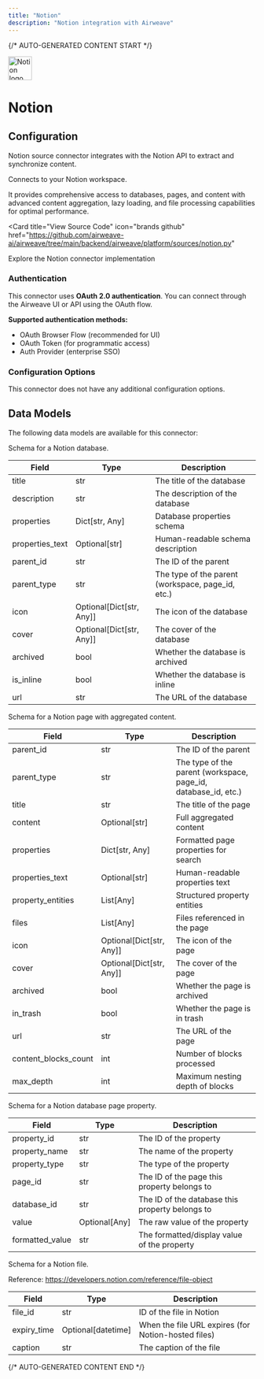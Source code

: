 ```yaml
---
title: "Notion"
description: "Notion integration with Airweave"
---
```


{/* AUTO-GENERATED CONTENT START */}



<div className="connector-header" style={{ display: 'flex', alignItems: 'center', gap: '12px', marginBottom: '24px' }}>
  <img src="icon.svg" alt="Notion logo" width="48" height="48" className="connector-icon" />
  <h1 style={{ margin: 0 }}>Notion</h1>
</div>

## Configuration

Notion source connector integrates with the Notion API to extract and synchronize content.

Connects to your Notion workspace.

It provides comprehensive access to databases, pages, and content with advanced content
aggregation, lazy loading, and file processing capabilities for optimal performance.

<Card
  title="View Source Code"
  icon="brands github"
  href="https://github.com/airweave-ai/airweave/tree/main/backend/airweave/platform/sources/notion.py"
>
  Explore the Notion connector implementation
</Card>

### Authentication

This connector uses **OAuth 2.0 authentication**. You can connect through the Airweave UI or API using the OAuth flow.

**Supported authentication methods:**
- OAuth Browser Flow (recommended for UI)
- OAuth Token (for programmatic access)
- Auth Provider (enterprise SSO)

### Configuration Options

This connector does not have any additional configuration options.

## Data Models

The following data models are available for this connector:

<Accordion title="NotionDatabaseEntity">

Schema for a Notion database.

| Field | Type | Description |
|-------|------|-------------|
| title | str | The title of the database |
| description | str | The description of the database |
| properties | Dict[str, Any] | Database properties schema |
| properties_text | Optional[str] | Human-readable schema description |
| parent_id | str | The ID of the parent |
| parent_type | str | The type of the parent (workspace, page_id, etc.) |
| icon | Optional[Dict[str, Any]] | The icon of the database |
| cover | Optional[Dict[str, Any]] | The cover of the database |
| archived | bool | Whether the database is archived |
| is_inline | bool | Whether the database is inline |
| url | str | The URL of the database |

</Accordion>
<Accordion title="NotionPageEntity">

Schema for a Notion page with aggregated content.

| Field | Type | Description |
|-------|------|-------------|
| parent_id | str | The ID of the parent |
| parent_type | str | The type of the parent (workspace, page_id, database_id, etc.) |
| title | str | The title of the page |
| content | Optional[str] | Full aggregated content |
| properties | Dict[str, Any] | Formatted page properties for search |
| properties_text | Optional[str] | Human-readable properties text |
| property_entities | List[Any] | Structured property entities |
| files | List[Any] | Files referenced in the page |
| icon | Optional[Dict[str, Any]] | The icon of the page |
| cover | Optional[Dict[str, Any]] | The cover of the page |
| archived | bool | Whether the page is archived |
| in_trash | bool | Whether the page is in trash |
| url | str | The URL of the page |
| content_blocks_count | int | Number of blocks processed |
| max_depth | int | Maximum nesting depth of blocks |

</Accordion>
<Accordion title="NotionPropertyEntity">

Schema for a Notion database page property.

| Field | Type | Description |
|-------|------|-------------|
| property_id | str | The ID of the property |
| property_name | str | The name of the property |
| property_type | str | The type of the property |
| page_id | str | The ID of the page this property belongs to |
| database_id | str | The ID of the database this property belongs to |
| value | Optional[Any] | The raw value of the property |
| formatted_value | str | The formatted/display value of the property |

</Accordion>
<Accordion title="NotionFileEntity">

Schema for a Notion file.

Reference:
    https://developers.notion.com/reference/file-object

| Field | Type | Description |
|-------|------|-------------|
| file_id | str | ID of the file in Notion |
| expiry_time | Optional[datetime] | When the file URL expires (for Notion-hosted files) |
| caption | str | The caption of the file |

</Accordion>




{/* AUTO-GENERATED CONTENT END */}
